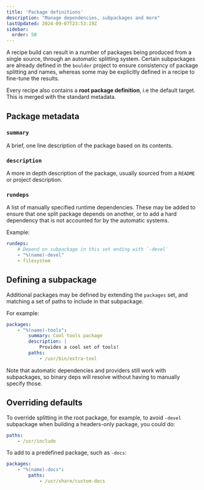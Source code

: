 ```yaml
---
title: 'Package definitions'
description: "Manage dependencies, subpackages and more"
lastUpdated: 2024-09-07T23:53:19Z
sidebar:
  order: 50
---
```


A recipe build can result in a number of packages being produced from a single source, through an automatic splitting system. Certain subpackages are already defined in the `boulder` project to ensure consistency of package splitting and names, whereas some may be explicitly defined in a recipe to fine-tune the results.

Every recipe also contains a **root package definition**, i.e the default target. This is merged with the standard metadata.

## Package metadata

### `summary`

A brief, one line description of the package based on its contents.

### `description`

A more in depth description of the package, usually sourced from a `README` or project description.

### `rundeps`

A list of manually specified runtime dependencies. These may be added to ensure that one split package depends on another, or to add a hard dependency that is not accounted for by the automatic systems.

Example:

```yaml
rundeps:
    # Depend on subpackage in this set ending with `-devel`
    - "%(name)-devel"
    - filesystem
```

## Defining a subpackage

Additional packages may be defined by extending the `packages` set, and matching a set of paths to include in that subpackage.

For example:

```yaml
packages:
    - "%(name)-tools":
        summary: Cool tools package
        description: |
            Provides a cool set of tools!
        paths:
            - /usr/bin/extra-tool
```

Note that automatic dependencies and providers still work with subpackages, so binary deps will resolve without having to manually
specify those.

## Overriding defaults

To override splitting in the root package, for example, to avoid `-devel` subpackage when building a headers-only package, you could do:

```yaml
paths:
    - /usr/include
```

To add to a predefined package, such as `-docs`:

```yaml
packages:
    - "%(name)-docs":
        paths:
            - /usr/share/custom-docs
```
